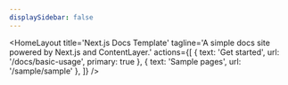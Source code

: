 ```yaml
---
displaySidebar: false
---
```


<HomeLayout
  title='Next.js Docs Template'
  tagline='A simple docs site powered by Next.js and ContentLayer.'
  actions={[
    { text: 'Get started', url: '/docs/basic-usage', primary: true },
    { text: 'Sample pages', url: '/sample/sample' },
  ]}
/>
